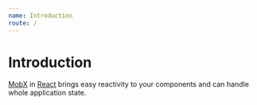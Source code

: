 ---
name: Introduction
route: /
---

# Introduction

[MobX](https://mobx.js.org/) in [React](https://reactjs.org) brings easy reactivity to your components and can handle whole application state.
